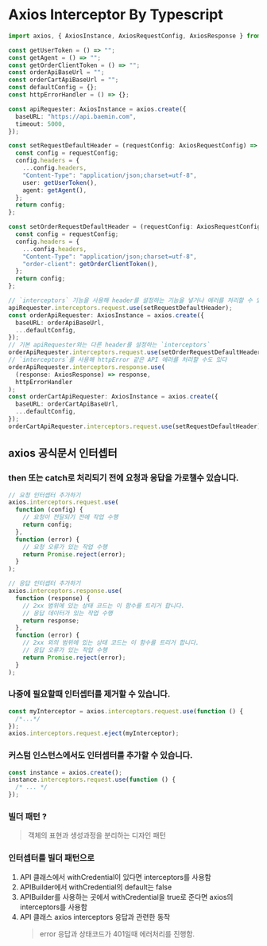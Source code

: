 # Axios Interceptor By Typescript

```ts
import axios, { AxiosInstance, AxiosRequestConfig, AxiosResponse } from "axios";

const getUserToken = () => "";
const getAgent = () => "";
const getOrderClientToken = () => "";
const orderApiBaseUrl = "";
const orderCartApiBaseUrl = "";
const defaultConfig = {};
const httpErrorHandler = () => {};

const apiRequester: AxiosInstance = axios.create({
  baseURL: "https://api.baemin.com",
  timeout: 5000,
});

const setRequestDefaultHeader = (requestConfig: AxiosRequestConfig) => {
  const config = requestConfig;
  config.headers = {
    ...config.headers,
    "Content-Type": "application/json;charset=utf-8",
    user: getUserToken(),
    agent: getAgent(),
  };
  return config;
};

const setOrderRequestDefaultHeader = (requestConfig: AxiosRequestConfig) => {
  const config = requestConfig;
  config.headers = {
    ...config.headers,
    "Content-Type": "application/json;charset=utf-8",
    "order-client": getOrderClientToken(),
  };
  return config;
};

// `interceptors` 기능을 사용해 header를 설정하는 기능을 넣거나 에러를 처리할 수 있다
apiRequester.interceptors.request.use(setRequestDefaultHeader);
const orderApiRequester: AxiosInstance = axios.create({
  baseURL: orderApiBaseUrl,
  ...defaultConfig,
});
// 기본 apiRequester와는 다른 header를 설정하는 `interceptors`
orderApiRequester.interceptors.request.use(setOrderRequestDefaultHeader);
// `interceptors`를 사용해 httpError 같은 API 에러를 처리할 수도 있다
orderApiRequester.interceptors.response.use(
  (response: AxiosResponse) => response,
  httpErrorHandler
);
const orderCartApiRequester: AxiosInstance = axios.create({
  baseURL: orderCartApiBaseUrl,
  ...defaultConfig,
});
orderCartApiRequester.interceptors.request.use(setRequestDefaultHeader);
```

## axios 공식문서 인터셉터

### then 또는 catch로 처리되기 전에 요청과 응답을 가로챌수 있습니다.

```js
// 요청 인터셉터 추가하기
axios.interceptors.request.use(
  function (config) {
    // 요청이 전달되기 전에 작업 수행
    return config;
  },
  function (error) {
    // 요청 오류가 있는 작업 수행
    return Promise.reject(error);
  }
);

// 응답 인터셉터 추가하기
axios.interceptors.response.use(
  function (response) {
    // 2xx 범위에 있는 상태 코드는 이 함수를 트리거 합니다.
    // 응답 데이터가 있는 작업 수행
    return response;
  },
  function (error) {
    // 2xx 외의 범위에 있는 상태 코드는 이 함수를 트리거 합니다.
    // 응답 오류가 있는 작업 수행
    return Promise.reject(error);
  }
);
```

### 나중에 필요할때 인터셉터를 제거할 수 있습니다.

```js
const myInterceptor = axios.interceptors.request.use(function () {
  /*...*/
});
axios.interceptors.request.eject(myInterceptor);
```

### 커스텀 인스턴스에서도 인터셉터를 추가할 수 있습니다.

```js
const instance = axios.create();
instance.interceptors.request.use(function () {
  /* ... */
});
```

### 빌더 패턴 ?

> 객체의 표현과 생성과정을 분리하는 디자인 패턴

### 인터셉터를 빌더 패턴으로

1. API 클래스에서 withCredential이 있다면 interceptors를 사용함
2. APIBuilder에서 withCredential의 default는 false
3. APIBuilder를 사용하는 곳에서 withCredential을 true로 준다면 axios의 interceptors를 사용함
4. API 클래스 axios interceptors 응답과 관련한 동작
   > error 응답과 상태코드가 401일때 에러처리를 진행함.

